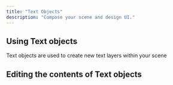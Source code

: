 ```yaml
---
title: "Text Objects"
description: "Compose your scene and design UI."
---
```


## Using Text objects

Text objects are used to create new text layers within your scene

&#x20;



## Editing the contents of Text objects